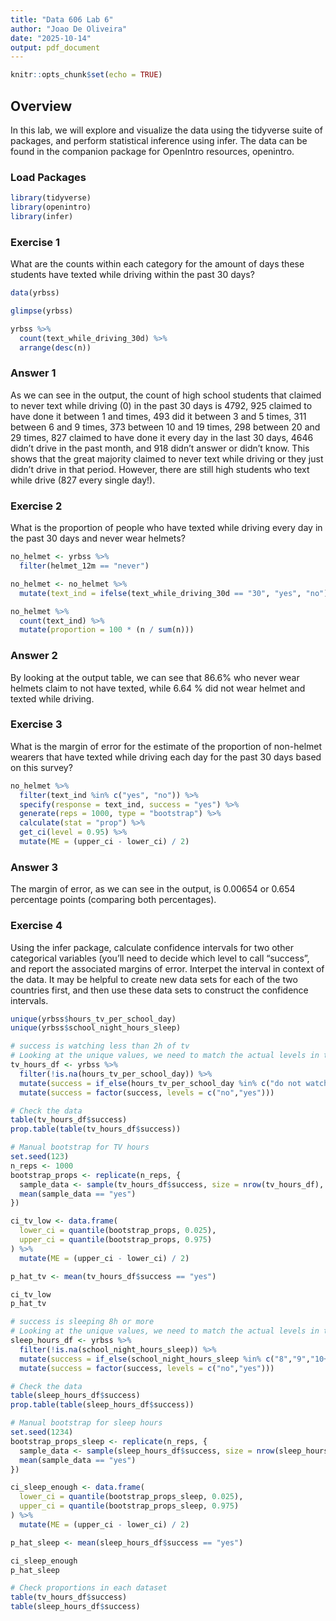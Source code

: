 ```yaml
---
title: "Data 606 Lab 6"
author: "Joao De Oliveira"
date: "2025-10-14"
output: pdf_document
---
```


```r
knitr::opts_chunk$set(echo = TRUE)
```

## Overview
In this lab, we will explore and visualize the data using the tidyverse suite of packages, and perform statistical inference using infer. The data can be found in the companion package for OpenIntro resources, openintro.


### Load Packages

```r
library(tidyverse)
library(openintro)
library(infer)
```


### Exercise 1
What are the counts within each category for the amount of days these students have texted while driving within the past 30 days?


```r
data(yrbss)

glimpse(yrbss)

yrbss %>%
  count(text_while_driving_30d) %>%
  arrange(desc(n))
```

### Answer 1
As we can see in the output, the count of high school students that claimed to never text while driving (0) in the past 30 days is 4792, 925 claimed to have done it between 1 and times, 493 did it between 3 and 5 times, 311 between 6 and 9 times, 373 between 10 and 19 times, 298 between 20 and 29 times, 827 claimed to have done it every day in the last 30 days, 4646 didn't drive in the past month, and 918 didn't answer or didn't know. This shows that the great majority claimed to never text while driving or they just didn't drive in that period. However, there are still high students who text while drive (827 every single day!).


### Exercise 2
What is the proportion of people who have texted while driving every day in the past 30 days and never wear helmets?

```r
no_helmet <- yrbss %>%
  filter(helmet_12m == "never")

no_helmet <- no_helmet %>%
  mutate(text_ind = ifelse(text_while_driving_30d == "30", "yes", "no"))

no_helmet %>%
  count(text_ind) %>%
  mutate(proportion = 100 * (n / sum(n)))
```

### Answer 2
By looking at the output table, we can see that 86.6% who never wear helmets claim to not have texted, while 6.64 % did not wear helmet and texted while driving.


### Exercise 3
What is the margin of error for the estimate of the proportion of non-helmet wearers that have texted while driving each day for the past 30 days based on this survey?

```r
no_helmet %>%
  filter(text_ind %in% c("yes", "no")) %>%
  specify(response = text_ind, success = "yes") %>%
  generate(reps = 1000, type = "bootstrap") %>%
  calculate(stat = "prop") %>%
  get_ci(level = 0.95) %>%
  mutate(ME = (upper_ci - lower_ci) / 2)
```

### Answer 3
The margin of error, as we can see in the output, is 0.00654 or 0.654 percentage points (comparing both percentages).


### Exercise 4
Using the infer package, calculate confidence intervals for two other categorical variables (you’ll need to decide which level to call “success”, and report the associated margins of error. Interpet the interval in context of the data. It may be helpful to create new data sets for each of the two countries first, and then use these data sets to construct the confidence intervals.

```r
unique(yrbss$hours_tv_per_school_day)
unique(yrbss$school_night_hours_sleep)

# success is watching less than 2h of tv
# Looking at the unique values, we need to match the actual levels in the data
tv_hours_df <- yrbss %>%
  filter(!is.na(hours_tv_per_school_day)) %>%
  mutate(success = if_else(hours_tv_per_school_day %in% c("do not watch","<1","1","2"), "yes", "no")) %>%
  mutate(success = factor(success, levels = c("no","yes")))

# Check the data
table(tv_hours_df$success)
prop.table(table(tv_hours_df$success))

# Manual bootstrap for TV hours
set.seed(123)
n_reps <- 1000
bootstrap_props <- replicate(n_reps, {
  sample_data <- sample(tv_hours_df$success, size = nrow(tv_hours_df), replace = TRUE)
  mean(sample_data == "yes")
})

ci_tv_low <- data.frame(
  lower_ci = quantile(bootstrap_props, 0.025),
  upper_ci = quantile(bootstrap_props, 0.975)
) %>%
  mutate(ME = (upper_ci - lower_ci) / 2)

p_hat_tv <- mean(tv_hours_df$success == "yes")

ci_tv_low
p_hat_tv

# success is sleeping 8h or more
# Looking at the unique values, we need to match the actual levels in the data
sleep_hours_df <- yrbss %>%
  filter(!is.na(school_night_hours_sleep)) %>%
  mutate(success = if_else(school_night_hours_sleep %in% c("8","9","10+"), "yes", "no")) %>%
  mutate(success = factor(success, levels = c("no","yes")))

# Check the data
table(sleep_hours_df$success)
prop.table(table(sleep_hours_df$success))

# Manual bootstrap for sleep hours
set.seed(1234)
bootstrap_props_sleep <- replicate(n_reps, {
  sample_data <- sample(sleep_hours_df$success, size = nrow(sleep_hours_df), replace = TRUE)
  mean(sample_data == "yes")
})

ci_sleep_enough <- data.frame(
  lower_ci = quantile(bootstrap_props_sleep, 0.025),
  upper_ci = quantile(bootstrap_props_sleep, 0.975)
) %>%
  mutate(ME = (upper_ci - lower_ci) / 2)

p_hat_sleep <- mean(sleep_hours_df$success == "yes")

ci_sleep_enough
p_hat_sleep

# Check proportions in each dataset
table(tv_hours_df$success)
table(sleep_hours_df$success)

```